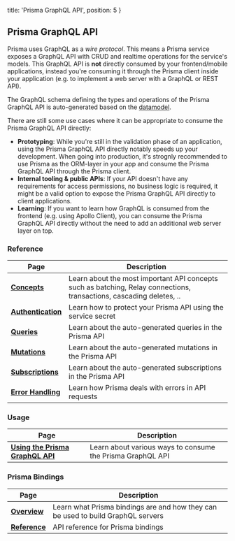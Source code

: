 
  title: 'Prisma GraphQL API',
  position: 5
}

## Prisma GraphQL API

Prisma uses GraphQL as a _wire protocol_. This means a Prisma service exposes a GraphQL API with CRUD and realtime operations for the service's models. This GraphQL API is **not** directly consumed by your frontend/mobile applications, instead you're consuming it through the Prisma client inside your application (e.g. to implement a web server with a GraphQL or REST API). 

The GraphQL schema defining the types and operations of the Prisma GraphQL API is auto-generated based on the [datamodel](knul).

There are still some use cases where it can be appropriate to consume the Prisma GraphQL API directly:

- **Prototyping**: While you're still in the validation phase of an application, using the Prisma GraphQL API directly notably speeds up your development. When going into production, it's strognly recommended to use Prisma as the ORM-layer in your app and consume the Prisma GraphQL API through the Prisma client.
- **Internal tooling & public APIs**: If your API doesn't have any requirements for access permissions, no business logic is required, it might be a valid option to expose the Prisma GraphQL API directly to client applications.
- **Learning**: If you want to learn how GraphQL is consumed from the frontend (e.g. using Apollo Client), you can consume the Prisma GraphQL API directly without the need to add an additional web server layer on top.

### Reference

| Page | Description |
| --- | --- |
| [**Concepts**](vw4d) | Learn about the most important API concepts such as batching, Relay connections, transactions, cascading deletes, .. |
| [**Authentication**](ghd4) | Learn how to protect your Prisma API using the service secret |
| [**Queries**](qwe1) | Learn about the auto-generated queries in the Prisma API |
| [**Mutations**](qwe2) | Learn about the auto-generated mutations in the Prisma API |
| [**Subscriptions**](qwe3) | Learn about the auto-generated subscriptions in the Prisma API |
| [**Error Handling**](pdfv) | Learn how Prisma deals with errors in API requests |

### Usage

| Page | Description |
| --- | --- |
| [**Using the Prisma GraphQL API**](nms2) | Learn about various ways to consume the Prisma GraphQL API |

### Prisma Bindings

| Page | Description |
| --- | --- |
| [**Overview**](prb1) | Learn what Prisma bindings are and how they can be used to build GraphQL servers |
| [**Reference**](prb2) | API reference for Prisma bindings |
